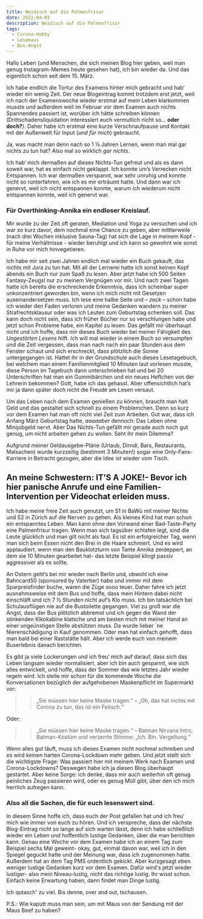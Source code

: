 ```yaml
---
title: Neidisch auf die Palmenfrisur
date: 2022-04-03
description: Neidisch auf die Palmenfrisur 
tags:
  - Corona-Hobby
  - Lesemaus
  - Bus-Angst
---
```


Hallo Leben (und Menschen, die sich meinen Blog hier geben, weil man genug Instagram-Memes heute gesehen hat), ich bin wieder da. 
Und das eigentlich schon seit dem 15. März. 

Ich habe endlich die Tortur des Examens hinter mich gebracht und hab‘ wieder ein wenig Zeit. Der neue Blogeintrag kommt trotzdem erst jetzt, weil ich nach der 
Examenswoche wieder erstmal auf mein Leben klarkommen musste und außerdem weil im Februar vor dem Examen auch nichts Spannendes passiert ist, 
worüber ich hätte schreiben können (Drittschadensliquidation interessiert euch vermutlich nicht so… **oder doch?**). Daher habe ich erstmal eine kurze 
Verschnaufpause und Kontakt mit der Außenwelt für Input (*und für mich*) gebraucht. 

Ja, was macht man denn nach so 1 ½ Jahren Lernen, wenn man mal gar nichts zu tun hat? Also mal so wirklich *gar nichts*.

Ich hab‘ mich dermaßen auf dieses Nichts-Tun gefreut und als es dann soweit war, hat es einfach nicht geklappt. Ich konnte um’s Verrecken nicht Entspannen. Ich war 
dermaßen verspannt, war sehr unruhig und konnte nicht so runterfahren, wie ich es mir erträumt hatte. Und dann war ich genervt, weil ich nicht entspannen konnte, 
warum ich wiederum nicht entspannen konnte, weil ich genervt war. 

### Für Overthinking-Annika ein endloser Kreislauf.

Mir wurde zu der Zeit oft geraten, Mediation und Yoga zu versuchen und ich war *so* kurz davor, dem nochmal eine Chance zu geben, aber mittlerweile 
(nach drei Wochen inklusive Sauna-Tag) hat sich die Lage in meinem Kopf - für meine Verhältnisse - wieder beruhigt und ich kann so gewohnt wie sonst in 
Ruhe vor mich hinvegetieren. 

Ich habe mir seit zwei Jahren endlich mal wieder ein Buch gekauft, das nichts mit Jura zu tun hat. Mit all der Lernerei hatte ich sonst keinen Kopf abends ein 
Buch nur zum Spaß zu lesen. Aber jetzt habe ich 500 Seiten Fantasy-Zeugsl nur zu meinem Vergnügen vor mir. Und nach zwei Tagen hatte ich bereits die erschreckende 
Erkenntnis, dass ich scheinbar super unkonzentriert geworden bin, wenn ich mich nicht mit Gesetzen auseinandersetzen muss. Ich lese eine halbe Seite 
und – *zack* – schon habe ich wieder den Faden verloren und meine Gedanken wandern zu meiner Strafrechtsklausur oder was ich Leuten zum Geburtstag schenken soll. 
Das kann doch nicht sein, dass ich früher Bücher nur so verschlungen habe und jetzt schon Probleme habe, ein Kapitel zu lesen. Das gefällt mir überhaupt nicht 
und ich hoffe, dass mir dieses Buch wieder bei meiner Fähigkeit des *Ungestörten Lesens* hilft. Ich will mal wieder in einem Buch so versumpfen und die Zeit vergessen, 
dass man nach nach ein paar Stunden aus dem Fenster schaut und sich erschreckt, dass plötzlich die Sonne untergegangen ist. 
Hattet ihr in der Grundschule auch dieses Lesetagebuch, bei welchem man einem Familienmitglied 10 Minuten laut vorlesen musste, diese Person im Tagebuch dann 
unterschrieben hat und bei 20 Unterschriften hat man ein Gummibärchen und ein neues Heftchen von der Lehrerin bekommen? Gott, habe ich das gehasst. 
Aber offensichtlich hat’s mir ja dann später doch nicht die Freude am Lesen versaut.

Um das Leben nach dem Examen genießen zu können, braucht man halt Geld und das gestaltet sich schnell zu einem Problemchen. Denn so kurz vor dem Examen hat 
man oft nicht viel Zeit zum Arbeiten. Gut war, dass ich Anfang März Geburtstag hatte, *aaaaaber* dennoch: Das Leben ohne Minijobgeld nervt. Aber Das Nichts-Tun 
gefällt mir gerade auch noch gut genug, um nicht arbeiten gehen zu wollen. Seht ihr mein Dilemma? 

Aufgrund meiner Geldausgebe-Pläne (Urlaub, Dirndl, Bars, Restaurants, Malsachen) wurde kurzzeitig (bestimmt 3 Minuten!) sogar eine Only-Fans-Karriere in Betracht 
gezogen, aber die Idee ist wieder vom Tisch.

## An meine Schwestern: IT’S A JOKE!- Bevor ich hier panische Anrufe und eine Familien-Intervention per Videochat erleiden muss. 

Ich habe meine freie Zeit auch genutzt, um S1 in BaWü mit meiner Nichte und S2 in Zürich auf die Nerven zu gehen. 
Als kleines Kind hat man schon ein entspanntes Leben. Man kann ohne den Vorwand einer Bad-Taste-Party eine Palmenfrisur tragen. Wenn man sich tagsüber schlafen legt, 
sind die Leute glücklich und man gilt nicht als faul. Es ist ein erfolgreicher Tag, wenn man sich beim Essen nicht den Brei in die Haare schmiert. Und es wird 
applaudiert, wenn man den Bauklotzturm von Tante Annika zerdeppert, an dem sie 10 Minuten gearbeitet hat- das letzte Beispiel klingt passiv aggressiver als es 
sollte. 

An Ostern geht’s bei mir wieder nach Berlin und, obwohl ich eine Bahncard50 (sponsored by Vatertier) habe und immer mit dem Sparpreisfinder buche, waren die Züge 
sooo teuer. Daher fahre ich jetzt ausnahmsweise mit dem Bus und hoffe, dass mein Hintern dabei nicht einschläft und ich 7 ½ Stunden nicht auf’s Klo muss. Ich bin 
tatsächlich bei Schulausflügen nie auf die Bustoilette gegangen. Viel zu groß war die Angst, dass der Bus plötzlich abbremst und ich gegen die Wand der stinkenden 
Klkokabine klatsche und am besten mich mit meiner Hand an einer ungeünstigen Stelle abstützen muss. 
Da wurde lieber ´ne Nierenschädigung in Kauf genommen. Oder man hat einfach gehofft, dass man bald bei einer Raststätte hält. Aber ich werde euch von meinem Buserlebnis 
danach berichten.

Es gibt ja viele Lockerungen und ich freu‘ mich auf darauf, dass sich das Leben langsam wieder normalisiert, aber ich bin auch gespannt, wie sich alles 
entwickelt, und hoffe, dass der Sommer das wie letztes Jahr wieder regeln wird. 
Ich stelle mir schon für die kommende Woche die Konversationen bezüglich der aufgehobenen Maskenpflicht im Supermarkt vor:

>> „Sie müssen hier keine Maske tragen.“ – „Oh, das hat nichts mit Corona zu tun, das ist ein Fetisch.“

Oder:

>> „Sie müssen hier keine Maske tragen.“ – Batman Nirvana Intro, Batman-Kostüm und verzerrte Stimme: „Ich. Bin. Vergeltung.“

Wenn alles gut läuft, muss ich dieses Examen nicht nochmal schreiben und es wird keinen harten Corona-Lockdown mehr geben. 
Und jetzt stellt sich die wichtigste Frage: Was passiert hier mit meinem Werk nach Examen und Corona-Lockdowns? Deswegen habe ich ja diesen Blog überhaupt 
gestartet. Aber keine Sorge: ich denke, dass mir auch weiterhin oft genug peinliches Zeug passieren wird, oder es genug Müll gibt, über den ich mich herrlich 
aufregen kann.

### Also all die Sachen, die für euch lesenswert sind. 

In diesem Sinne hoffe ich, dass euch der Post gefallen hat und ich freu‘ mich wie immer von euch zu hören. Und ich verspreche, dass der nächste Blog-Eintrag nicht 
so lange auf sich warten lässt, denn ich habe schließlich wieder ein Leben und hoffentlich lustige Gedanken, über die man berichten kann.
Genau eine Woche vor dem Examen habe ich an einem Tag zum Beispiel sechs Mal geweint- okay, gut, einmal davon war, weil ich in den Spiegel geguckt hatte und der 
Meinung war, dass ich zugenommen hatte. Außerdem hat an dem Tag PMS ordentlich gekickt. Aber kurzgesagt eben weniger lustige Gedanken kurz vor dem Examen. 
Dafür wird's jetzt wieder lustiger- also mein Niveau-lustig, nicht das richtige lustig. Ihr wisst schon. Einfach keine Erwartung haben, dann findet man Dinge lustig. 

Ich qutasch' zu viel. Bis denne, over and out, tschausen.

P.S.: Wie kaputt muss man sein, um mit Maus von der Sendung mit der Maus Beef zu haben? 
